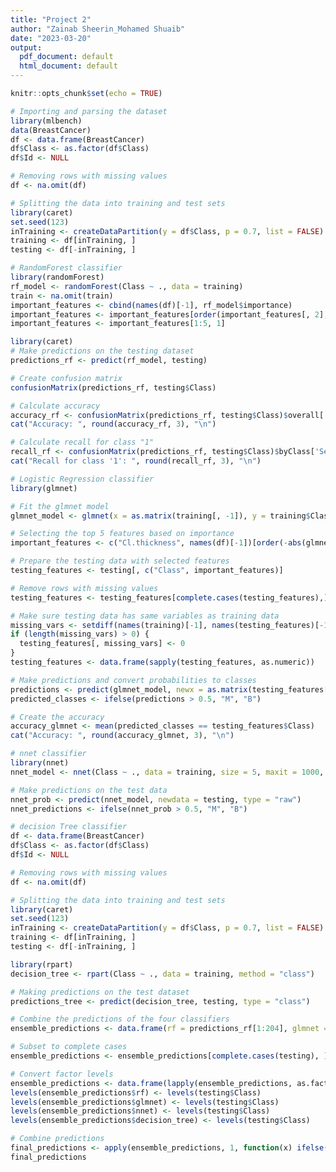 ---
title: "Project 2"
author: "Zainab Sheerin_Mohamed Shuaib"
date: "2023-03-20"
output:
  pdf_document: default
  html_document: default
---

```{r setup, include=FALSE}
knitr::opts_chunk$set(echo = TRUE)
```

```{r }
# Importing and parsing the dataset
library(mlbench)
data(BreastCancer)
df <- data.frame(BreastCancer)
df$Class <- as.factor(df$Class)
df$Id <- NULL

# Removing rows with missing values
df <- na.omit(df)

# Splitting the data into training and test sets
library(caret)
set.seed(123)
inTraining <- createDataPartition(y = df$Class, p = 0.7, list = FALSE)
training <- df[inTraining, ]
testing <- df[-inTraining, ]
```

```{r }
# RandomForest classifier
library(randomForest)
rf_model <- randomForest(Class ~ ., data = training)
train <- na.omit(train)
important_features <- cbind(names(df)[-1], rf_model$importance)
important_features <- important_features[order(important_features[, 2], decreasing = TRUE), ]
important_features <- important_features[1:5, 1]

library(caret)
# Make predictions on the testing dataset
predictions_rf <- predict(rf_model, testing)

# Create confusion matrix
confusionMatrix(predictions_rf, testing$Class)

# Calculate accuracy
accuracy_rf <- confusionMatrix(predictions_rf, testing$Class)$overall['Accuracy']
cat("Accuracy: ", round(accuracy_rf, 3), "\n")

# Calculate recall for class "1"
recall_rf <- confusionMatrix(predictions_rf, testing$Class)$byClass['Sensitivity']
cat("Recall for class '1': ", round(recall_rf, 3), "\n")
```

```{r}
# Logistic Regression classifier
library(glmnet)

# Fit the glmnet model
glmnet_model <- glmnet(x = as.matrix(training[, -1]), y = training$Class, family = "binomial")

# Selecting the top 5 features based on importance
important_features <- c("Cl.thickness", names(df)[-1])[order(-abs(glmnet_model$beta[,1]))][1:5]

# Prepare the testing data with selected features
testing_features <- testing[, c("Class", important_features)]

# Remove rows with missing values
testing_features <- testing_features[complete.cases(testing_features),]

# Make sure testing data has same variables as training data
missing_vars <- setdiff(names(training)[-1], names(testing_features)[-1])
if (length(missing_vars) > 0) {
  testing_features[, missing_vars] <- 0
}
testing_features <- data.frame(sapply(testing_features, as.numeric))

# Make predictions and convert probabilities to classes
predictions <- predict(glmnet_model, newx = as.matrix(testing_features[, -1]), type = "response")
predicted_classes <- ifelse(predictions > 0.5, "M", "B")

# Create the accuracy
accuracy_glmnet <- mean(predicted_classes == testing_features$Class)
cat("Accuracy: ", round(accuracy_glmnet, 3), "\n")
```

```{r}
# nnet classifier
library(nnet)
nnet_model <- nnet(Class ~ ., data = training, size = 5, maxit = 1000, decay = 0.01)

# Make predictions on the test data
nnet_prob <- predict(nnet_model, newdata = testing, type = "raw")
nnet_predictions <- ifelse(nnet_prob > 0.5, "M", "B")
```

```{r}
# decision Tree classifier
df <- data.frame(BreastCancer)
df$Class <- as.factor(df$Class)
df$Id <- NULL

# Removing rows with missing values
df <- na.omit(df)

# Splitting the data into training and test sets
library(caret)
set.seed(123)
inTraining <- createDataPartition(y = df$Class, p = 0.7, list = FALSE)
training <- df[inTraining, ]
testing <- df[-inTraining, ]

library(rpart)
decision_tree <- rpart(Class ~ ., data = training, method = "class")

# Making predictions on the test dataset
predictions_tree <- predict(decision_tree, testing, type = "class")
```


```{r}
# Combine the predictions of the four classifiers
ensemble_predictions <- data.frame(rf = predictions_rf[1:204], glmnet = predicted_classes[1:204], nnet = nnet_predictions[1:204], decision_tree = predictions_tree[1:204])

# Subset to complete cases
ensemble_predictions <- ensemble_predictions[complete.cases(testing), ]

# Convert factor levels
ensemble_predictions <- data.frame(lapply(ensemble_predictions, as.factor))
levels(ensemble_predictions$rf) <- levels(testing$Class)
levels(ensemble_predictions$glmnet) <- levels(testing$Class)
levels(ensemble_predictions$nnet) <- levels(testing$Class)
levels(ensemble_predictions$decision_tree) <- levels(testing$Class)

# Combine predictions
final_predictions <- apply(ensemble_predictions, 1, function(x) ifelse(sum(x == "M") > sum(x == "B"), "M", "B"))
final_predictions
```

